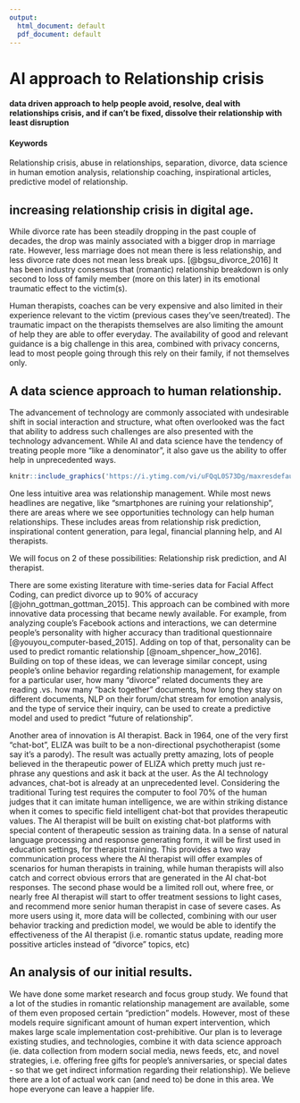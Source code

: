 ```yaml
---
output:
  html_document: default
  pdf_document: default
---
```


# AI approach to Relationship crisis {#ai-relationship-crisis}

#### data driven approach to help people avoid, resolve, deal with relationships crisis, and if can’t be fixed, dissolve their relationship with least disruption {-}

#### Keywords {-}

Relationship crisis, abuse in relationships, separation, divorce, data science in human emotion analysis, relationship coaching, inspirational articles, predictive model of relationship.

## increasing relationship crisis in digital age.

While divorce rate has been steadily dropping in the past couple of decades, the drop was mainly associated with a bigger drop in marriage rate.   However, less marriage does not mean there is less relationship, and less divorce rate does not mean less break ups. [@bgsu_divorce_2016]
It has been industry consensus that (romantic) relationship breakdown is only second to loss of family member (more on this later) in its emotional traumatic effect to the victim(s).  

Human therapists, coaches can be very expensive and also limited in their experience relevant to the victim (previous cases they've seen/treated). The traumatic impact on the therapists themselves are also limiting the amount of help they are able to offer everyday. 
The availability of good and relevant guidance is a big challenge in this area, combined with privacy concerns, lead to most people going through this rely on their family, if not themselves only. 


## A data science approach to human relationship.
The advancement of technology are commonly associated with undesirable shift in social interaction and structure, what often overlooked was the fact that ability to address such challenges are also presented with the technology advancement.
While AI and data science have the tendency of treating people more "like a denominator", it also gave us the ability to offer help in unprecedented ways. 
<!-- ...or include images directly from the web. Cite your sources! -->
```r
knitr::include_graphics('https://i.ytimg.com/vi/uFQqL0S73Dg/maxresdefault.jpg')
```

One less intuitive area was relationship management.  While most news headlines are negative, like "smartphones are ruining your relationship", there are areas where we see opportunities technology can help human relationships.  These includes areas from relationship risk prediction, inspirational content generation, para legal, financial planning help, and AI therapists.  

We will focus on 2 of these possibilities: Relationship risk prediction, and AI therapist. 

There are some existing literature with time-series data for Facial Affect Coding, can predict divorce up to 90% of accuracy [@john_gottman_gottman_2015].  This approach can be combined with more innovative data processing that became newly available. For example, from analyzing couple's Facebook actions and interactions, we can determine people's personality with higher accuracy than traditional questionnaire  [@youyou_computer-based_2015].  Adding on top of that, personality can be used to predict romantic relationship [@noam_shpencer_how_2016].  Building on top of these ideas, we can leverage similar concept, using people's online behavior regarding relationship management, for example for a particular user, how many "divorce" related documents they are reading .vs. how many "back together" documents, how long they stay on different documents, NLP on their forum/chat stream for emotion analysis, and the type of service their inquiry, can be used to create a predictive model and used to predict "future of relationship".

Another area of innovation is AI therapist.  Back in 1964, one of the very first "chat-bot", ELIZA was built to be a non-directional psychotherapist (some say it's a parody).  The result was actually pretty amazing, lots of people believed in the therapeutic power of ELIZA which pretty much just re-phrase any questions and ask it back at the user.  As the AI technology advances, chat-bot is already at an unprecedented level. Considering the traditional Turing test requires the computer to fool 70% of the human judges that it can imitate human intelligence, we are within striking distance when it comes to specific field intelligent chat-bot that provides therapeutic values.  The AI therapist will be built on existing chat-bot platforms with special content of therapeutic session as training data.  In a sense of natural language processing and response generating form, it will be first used in education settings, for therapist training.  This provides a two way communication process where the AI therapist will offer examples of scenarios for human therapists in training, while human therapists will also catch and correct obvious errors that are generated in the AI chat-bot responses. 
The second phase would be a limited roll out, where free, or nearly free AI therapist will start to offer treatment sessions to light cases, and recommend more senior human therapist in case of severe cases.  As more users using it, more data will be collected, combining with our user behavior tracking and prediction model, we would be able to identify the effectiveness of the AI therapist (i.e. romantic status update, reading more possitive articles instead of "divorce" topics, etc) 

## An analysis of our initial results.
We have done some market research and focus group study.  We found that a lot of the studies in romantic relationship management are available, some of them even proposed certain "prediction" models.  However, most of these models require significant amount of human expert intervention, which makes large scale implementation cost-prehibitive.  Our plan is to leverage existing studies, and technologies, combine it with data science approach (ie. data collection from modern social media, news feeds, etc, and novel strategies, i.e. offering free gifts for people's anniversaries, or special dates - so that we get indirect information regarding their relationship).  We believe there are a lot of actual work can (and need to) be done in this area.  We hope everyone can leave a happier life.
